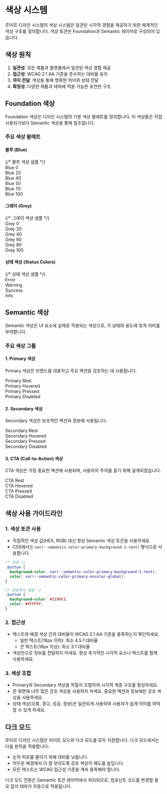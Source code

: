 
<Meta title="Concepts/색상 시스템" />

# 색상 시스템

루미르 디자인 시스템의 색상 시스템은 일관된 시각적 경험을 제공하기 위한 체계적인 색상 구조를 정의합니다. 색상 토큰은 Foundation과 Semantic 레이어로 구성되어 있습니다.

## 색상 원칙

1. **일관성**: 모든 제품과 플랫폼에서 일관된 색상 경험 제공
2. **접근성**: WCAG 2.1 AA 기준을 준수하는 대비율 유지
3. **의미 전달**: 색상을 통해 명확한 의미와 상태 전달
4. **확장성**: 다양한 제품과 테마에 적용 가능한 유연한 구조

## Foundation 색상

Foundation 색상은 디자인 시스템의 기본 색상 팔레트를 정의합니다. 이 색상들은 직접 사용되기보다 Semantic 색상을 통해 참조됩니다.

### 주요 색상 팔레트

<div style={{ marginBottom: '40px' }}>
  <div style={{ marginBottom: '20px' }}>
    <h4>블루 (Blue)</h4>
    <div style={{ display: 'flex', gap: '10px', flexWrap: 'wrap' }}>
      {/* 블루 색상 샘플 */}
      <div style={{ width: '80px', textAlign: 'center' }}>
        <div style={{ height: '40px', backgroundColor: '#E3F2FD', border: '1px solid #ddd', borderRadius: '4px', marginBottom: '4px' }}></div>
        <div style={{ fontSize: '12px' }}>Blue 0</div>
      </div>
      <div style={{ width: '80px', textAlign: 'center' }}>
        <div style={{ height: '40px', backgroundColor: '#90CAF9', border: '1px solid #ddd', borderRadius: '4px', marginBottom: '4px' }}></div>
        <div style={{ fontSize: '12px' }}>Blue 20</div>
      </div>
      <div style={{ width: '80px', textAlign: 'center' }}>
        <div style={{ height: '40px', backgroundColor: '#42A5F5', border: '1px solid #ddd', borderRadius: '4px', marginBottom: '4px' }}></div>
        <div style={{ fontSize: '12px' }}>Blue 40</div>
      </div>
      <div style={{ width: '80px', textAlign: 'center' }}>
        <div style={{ height: '40px', backgroundColor: '#2196F3', border: '1px solid #ddd', borderRadius: '4px', marginBottom: '4px' }}></div>
        <div style={{ fontSize: '12px' }}>Blue 50</div>
      </div>
      <div style={{ width: '80px', textAlign: 'center' }}>
        <div style={{ height: '40px', backgroundColor: '#1976D2', border: '1px solid #ddd', borderRadius: '4px', marginBottom: '4px' }}></div>
        <div style={{ fontSize: '12px' }}>Blue 70</div>
      </div>
      <div style={{ width: '80px', textAlign: 'center' }}>
        <div style={{ height: '40px', backgroundColor: '#0B3C83', border: '1px solid #ddd', borderRadius: '4px', marginBottom: '4px' }}></div>
        <div style={{ fontSize: '12px' }}>Blue 100</div>
      </div>
    </div>
  </div>

  <div style={{ marginBottom: '20px' }}>
    <h4>그레이 (Grey)</h4>
    <div style={{ display: 'flex', gap: '10px', flexWrap: 'wrap' }}>
      {/* 그레이 색상 샘플 */}
      <div style={{ width: '80px', textAlign: 'center' }}>
        <div style={{ height: '40px', backgroundColor: '#000000', border: '1px solid #ddd', borderRadius: '4px', marginBottom: '4px' }}></div>
        <div style={{ fontSize: '12px' }}>Grey 0</div>
      </div>
      <div style={{ width: '80px', textAlign: 'center' }}>
        <div style={{ height: '40px', backgroundColor: '#333333', border: '1px solid #ddd', borderRadius: '4px', marginBottom: '4px' }}></div>
        <div style={{ fontSize: '12px' }}>Grey 20</div>
      </div>
      <div style={{ width: '80px', textAlign: 'center' }}>
        <div style={{ height: '40px', backgroundColor: '#666666', border: '1px solid #ddd', borderRadius: '4px', marginBottom: '4px' }}></div>
        <div style={{ fontSize: '12px' }}>Grey 40</div>
      </div>
      <div style={{ width: '80px', textAlign: 'center' }}>
        <div style={{ height: '40px', backgroundColor: '#999999', border: '1px solid #ddd', borderRadius: '4px', marginBottom: '4px' }}></div>
        <div style={{ fontSize: '12px' }}>Grey 60</div>
      </div>
      <div style={{ width: '80px', textAlign: 'center' }}>
        <div style={{ height: '40px', backgroundColor: '#CCCCCC', border: '1px solid #ddd', borderRadius: '4px', marginBottom: '4px' }}></div>
        <div style={{ fontSize: '12px' }}>Grey 80</div>
      </div>
      <div style={{ width: '80px', textAlign: 'center' }}>
        <div style={{ height: '40px', backgroundColor: '#FFFFFF', border: '1px solid #ddd', borderRadius: '4px', marginBottom: '4px' }}></div>
        <div style={{ fontSize: '12px' }}>Grey 100</div>
      </div>
    </div>
  </div>

  <div style={{ marginBottom: '20px' }}>
    <h4>상태 색상 (Status Colors)</h4>
    <div style={{ display: 'flex', gap: '10px', flexWrap: 'wrap' }}>
      {/* 상태 색상 샘플 */}
      <div style={{ width: '80px', textAlign: 'center' }}>
        <div style={{ height: '40px', backgroundColor: '#F44336', border: '1px solid #ddd', borderRadius: '4px', marginBottom: '4px' }}></div>
        <div style={{ fontSize: '12px' }}>Error</div>
      </div>
      <div style={{ width: '80px', textAlign: 'center' }}>
        <div style={{ height: '40px', backgroundColor: '#FBC02D', border: '1px solid #ddd', borderRadius: '4px', marginBottom: '4px' }}></div>
        <div style={{ fontSize: '12px' }}>Warning</div>
      </div>
      <div style={{ width: '80px', textAlign: 'center' }}>
        <div style={{ height: '40px', backgroundColor: '#4CAF50', border: '1px solid #ddd', borderRadius: '4px', marginBottom: '4px' }}></div>
        <div style={{ fontSize: '12px' }}>Success</div>
      </div>
      <div style={{ width: '80px', textAlign: 'center' }}>
        <div style={{ height: '40px', backgroundColor: '#2196F3', border: '1px solid #ddd', borderRadius: '4px', marginBottom: '4px' }}></div>
        <div style={{ fontSize: '12px' }}>Info</div>
      </div>
    </div>
  </div>
</div>

## Semantic 색상

Semantic 색상은 UI 요소에 실제로 적용되는 색상으로, 각 상태와 용도에 맞게 의미를 부여합니다.

### 주요 색상 그룹

#### 1. Primary 색상

Primary 색상은 브랜드를 대표하고 주요 액션을 강조하는 데 사용됩니다.

<div style={{ marginBottom: '20px' }}>
  <div style={{ display: 'flex', gap: '10px', flexWrap: 'wrap' }}>
    <div style={{ width: '120px', textAlign: 'center' }}>
      <div style={{ height: '40px', backgroundColor: '#2196F3', border: '1px solid #ddd', borderRadius: '4px', marginBottom: '4px' }}></div>
      <div style={{ fontSize: '12px' }}>Primary Rest</div>
    </div>
    <div style={{ width: '120px', textAlign: 'center' }}>
      <div style={{ height: '40px', backgroundColor: '#1E88E5', border: '1px solid #ddd', borderRadius: '4px', marginBottom: '4px' }}></div>
      <div style={{ fontSize: '12px' }}>Primary Hovered</div>
    </div>
    <div style={{ width: '120px', textAlign: 'center' }}>
      <div style={{ height: '40px', backgroundColor: '#42A5F5', border: '1px solid #ddd', borderRadius: '4px', marginBottom: '4px' }}></div>
      <div style={{ fontSize: '12px' }}>Primary Pressed</div>
    </div>
    <div style={{ width: '120px', textAlign: 'center' }}>
      <div style={{ height: '40px', backgroundColor: '#90CAF9', border: '1px solid #ddd', borderRadius: '4px', marginBottom: '4px' }}></div>
      <div style={{ fontSize: '12px' }}>Primary Disabled</div>
    </div>
  </div>
</div>

#### 2. Secondary 색상

Secondary 색상은 보조적인 액션과 정보에 사용됩니다.

<div style={{ marginBottom: '20px' }}>
  <div style={{ display: 'flex', gap: '10px', flexWrap: 'wrap' }}>
    <div style={{ width: '120px', textAlign: 'center' }}>
      <div style={{ height: '40px', backgroundColor: '#CCCCCC', border: '1px solid #ddd', borderRadius: '4px', marginBottom: '4px' }}></div>
      <div style={{ fontSize: '12px' }}>Secondary Rest</div>
    </div>
    <div style={{ width: '120px', textAlign: 'center' }}>
      <div style={{ height: '40px', backgroundColor: '#999999', border: '1px solid #ddd', borderRadius: '4px', marginBottom: '4px' }}></div>
      <div style={{ fontSize: '12px' }}>Secondary Hovered</div>
    </div>
    <div style={{ width: '120px', textAlign: 'center' }}>
      <div style={{ height: '40px', backgroundColor: '#666666', border: '1px solid #ddd', borderRadius: '4px', marginBottom: '4px' }}></div>
      <div style={{ fontSize: '12px' }}>Secondary Pressed</div>
    </div>
    <div style={{ width: '120px', textAlign: 'center' }}>
      <div style={{ height: '40px', backgroundColor: '#E0E0E0', border: '1px solid #ddd', borderRadius: '4px', marginBottom: '4px' }}></div>
      <div style={{ fontSize: '12px' }}>Secondary Disabled</div>
    </div>
  </div>
</div>

#### 3. CTA (Call-to-Action) 색상

CTA 색상은 가장 중요한 액션에 사용되며, 사용자의 주의를 끌기 위해 설계되었습니다.

<div style={{ marginBottom: '20px' }}>
  <div style={{ display: 'flex', gap: '10px', flexWrap: 'wrap' }}>
    <div style={{ width: '120px', textAlign: 'center' }}>
      <div style={{ height: '40px', backgroundColor: '#66BB6A', border: '1px solid #ddd', borderRadius: '4px', marginBottom: '4px' }}></div>
      <div style={{ fontSize: '12px' }}>CTA Rest</div>
    </div>
    <div style={{ width: '120px', textAlign: 'center' }}>
      <div style={{ height: '40px', backgroundColor: '#4CAF50', border: '1px solid #ddd', borderRadius: '4px', marginBottom: '4px' }}></div>
      <div style={{ fontSize: '12px' }}>CTA Hovered</div>
    </div>
    <div style={{ width: '120px', textAlign: 'center' }}>
      <div style={{ height: '40px', backgroundColor: '#81C784', border: '1px solid #ddd', borderRadius: '4px', marginBottom: '4px' }}></div>
      <div style={{ fontSize: '12px' }}>CTA Pressed</div>
    </div>
    <div style={{ width: '120px', textAlign: 'center' }}>
      <div style={{ height: '40px', backgroundColor: '#A5D6A7', border: '1px solid #ddd', borderRadius: '4px', marginBottom: '4px' }}></div>
      <div style={{ fontSize: '12px' }}>CTA Disabled</div>
    </div>
  </div>
</div>

## 색상 사용 가이드라인

### 1. 색상 토큰 사용

* 직접적인 색상 값(HEX, RGB) 대신 항상 Semantic 색상 토큰을 사용하세요.
* CSS에서는 `var(--semantic-color-primary-background-1-rest)` 형식으로 사용합니다.

```css
/* 권장 */
.button {
  background-color: var(--semantic-color-primary-background-1-rest);
  color: var(--semantic-color-primary-oncolor-global);
}

/* 권장하지 않음 */
.button {
  background-color: #2196F3;
  color: #FFFFFF;
}
```

### 2. 접근성

* 텍스트와 배경 색상 간의 대비율이 WCAG 2.1 AA 기준을 충족하는지 확인하세요.
  * 일반 텍스트(16px 이하): 최소 4.5:1 대비율
  * 큰 텍스트(18px 이상): 최소 3:1 대비율
* 색상만으로 정보를 전달하지 마세요. 항상 추가적인 시각적 요소나 텍스트를 함께 사용하세요.

### 3. 색상 조합

* Primary와 Secondary 색상을 적절히 조합하여 시각적 계층 구조를 형성하세요.
* 한 화면에 너무 많은 강조 색상을 사용하지 마세요. 중요한 액션과 정보에만 강조 색상을 사용하세요.
* 상태 색상(오류, 경고, 성공, 정보)은 일관되게 사용하여 사용자가 쉽게 의미를 파악할 수 있게 하세요.

## 다크 모드

루미르 디자인 시스템은 라이트 모드와 다크 모드를 모두 지원합니다. 다크 모드에서는 다음 원칙을 적용합니다:

* 눈의 피로를 줄이기 위해 대비를 낮춥니다.
* 어두운 배경에서 더 잘 보이도록 강조 색상의 채도를 높입니다.
* 모든 텍스트는 WCAG 접근성 기준을 계속 충족해야 합니다.

다크 모드 전환은 Semantic 토큰 레이어에서 처리되므로, 컴포넌트 코드를 변경할 필요 없이 테마가 자동으로 적용됩니다. 